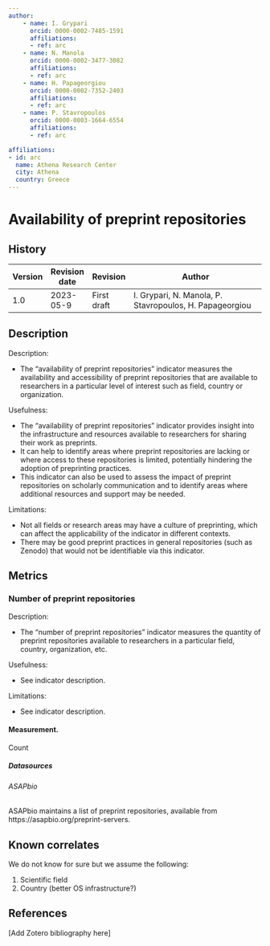 ```yaml
---
author:
    - name: I. Grypari
      orcid: 0000-0002-7485-1591
      affiliations:
      - ref: arc
    - name: N. Manola
      orcid: 0000-0002-3477-3082
      affiliations:
      - ref: arc
    - name: H. Papageorgiou
      orcid: 0000-0002-7352-2403
      affiliations:
      - ref: arc
    - name: P. Stavropoulos
      orcid: 0000-0003-1664-6554
      affiliations:
      - ref: arc

affiliations:
- id: arc
  name: Athena Research Center
  city: Athena
  country: Greece
---
```


# Availability of preprint repositories {#availability-of-preprint-repositories .unnumbered}

::: {}

## History

| Version | Revision date | Revision    | Author                                                  |
|---------|---------------|-------------|---------------------------------------------------------|
| 1.0     | 2023-05-9     | First draft | I. Grypari, N. Manola, P. Stavropoulos, H. Papageorgiou |

:::

## Description

Description:

-   The "availability of preprint repositories" indicator measures the availability and accessibility of preprint repositories that are available to researchers in a particular level of interest such as field, country or organization.

Usefulness:

-   The "availability of preprint repositories" indicator provides insight into the infrastructure and resources available to researchers for sharing their work as preprints.
-   It can help to identify areas where preprint repositories are lacking or where access to these repositories is limited, potentially hindering the adoption of preprinting practices.
-   This indicator can also be used to assess the impact of preprint repositories on scholarly communication and to identify areas where additional resources and support may be needed.

Limitations:

-   Not all fields or research areas may have a culture of preprinting, which can affect the applicability of the indicator in different contexts.
-   There may be good preprint practices in general repositories (such as Zenodo) that would not be identifiable via this indicator.

## Metrics

### Number of preprint repositories

Description:

-   The "number of preprint repositories" indicator measures the quantity of preprint repositories available to researchers in a particular field, country, organization, etc.

Usefulness:

-   See indicator description.

Limitations:

-   See indicator description.

#### Measurement.

Count

##### Datasources

######  ASAPbio

ASAPbio maintains a list of preprint repositories, available from https://asapbio.org/preprint-servers.

## Known correlates

We do not know for sure but we assume the following:

1.  Scientific field
2.  Country (better OS infrastructure?)

## References

\[Add Zotero bibliography here\]
